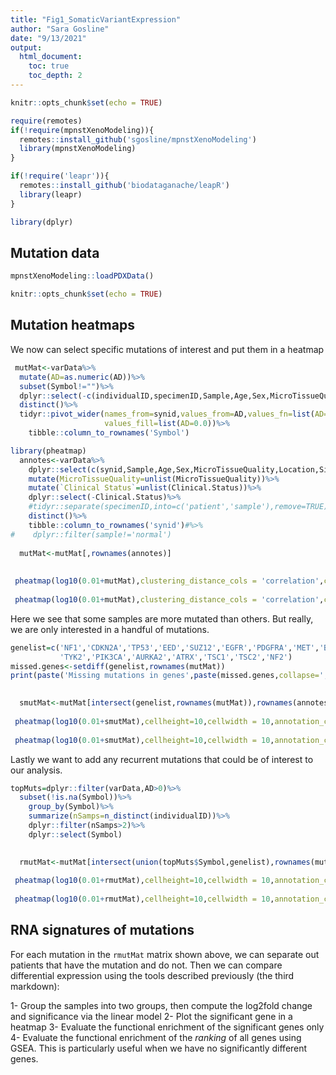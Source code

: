 ```yaml
---
title: "Fig1_SomaticVariantExpression"
author: "Sara Gosline"
date: "9/13/2021"
output:  
  html_document:
    toc: true
    toc_depth: 2
---
```


```r
knitr::opts_chunk$set(echo = TRUE)

require(remotes)
if(!require(mpnstXenoModeling)){
  remotes::install_github('sgosline/mpnstXenoModeling')
  library(mpnstXenoModeling)
}

if(!require('leapr')){
  remotes::install_github('biodataganache/leapR')
  library(leapr)
}

library(dplyr)

```


## Mutation data
```r
mpnstXenoModeling::loadPDXData()

```


```r
knitr::opts_chunk$set(echo = TRUE)
```

## Mutation heatmaps

We now can select specific mutations of interest and put them in a heatmap

```r
 mutMat<-varData%>%
  mutate(AD=as.numeric(AD))%>%
  subset(Symbol!="")%>%
  dplyr::select(-c(individualID,specimenID,Sample,Age,Sex,MicroTissueQuality,Location,Size,Clinical.Status))%>%
  distinct()%>%
  tidyr::pivot_wider(names_from=synid,values_from=AD,values_fn=list(AD=mean),
                     values_fill=list(AD=0.0))%>%
    tibble::column_to_rownames('Symbol')

library(pheatmap)
  annotes<-varData%>%
    dplyr::select(c(synid,Sample,Age,Sex,MicroTissueQuality,Location,Size,Clinical.Status))%>%
    mutate(MicroTissueQuality=unlist(MicroTissueQuality))%>%
    mutate(`Clinical Status`=unlist(Clinical.Status))%>%
    dplyr::select(-Clinical.Status)%>%
    #tidyr::separate(specimenID,into=c('patient','sample'),remove=TRUE)%>%
    distinct()%>%
    tibble::column_to_rownames('synid')#%>%
#    dplyr::filter(sample!='normal')
  
  mutMat<-mutMat[,rownames(annotes)]
  
   
 pheatmap(log10(0.01+mutMat),clustering_distance_cols = 'correlation',cellwidth = 10,annotation_col = annotes,labels_row = rep("",nrow(mutMat)),labels_col=rep("",ncol(mutMat)),filename='allMutations.pdf')
 
 pheatmap(log10(0.01+mutMat),clustering_distance_cols = 'correlation',cellwidth = 10,annotation_col = annotes,labels_row = rep("",nrow(mutMat)),labels_col=rep("",ncol(mutMat)))

```

Here we see that some samples are more mutated than others. But really, we are only interested in a handful of mutations. 

```r
genelist=c('NF1','CDKN2A','TP53','EED','SUZ12','EGFR','PDGFRA','MET','BRAF',
           'TYK2','PIK3CA','AURKA2','ATRX','TSC1','TSC2','NF2')
missed.genes<-setdiff(genelist,rownames(mutMat))
print(paste('Missing mutations in genes',paste(missed.genes,collapse=',')))

 
  smutMat<-mutMat[intersect(genelist,rownames(mutMat)),rownames(annotes)]
  
 pheatmap(log10(0.01+smutMat),cellheight=10,cellwidth = 10,annotation_col = annotes,labels_col=rep("",ncol(smutMat)),filename='selectedMutations.pdf')
 
 pheatmap(log10(0.01+smutMat),cellheight=10,cellwidth = 10,annotation_col = annotes,labels_col=rep("",ncol(smutMat)))

```


Lastly we want to add any recurrent mutations that could be of interest to our analysis.

```r
topMuts=dplyr::filter(varData,AD>0)%>%
  subset(!is.na(Symbol))%>%
    group_by(Symbol)%>%
    summarize(nSamps=n_distinct(individualID))%>%
    dplyr::filter(nSamps>2)%>%
    dplyr::select(Symbol)

 
  rmutMat<-mutMat[intersect(union(topMuts$Symbol,genelist),rownames(mutMat)),rownames(annotes)]
  
 pheatmap(log10(0.01+rmutMat),cellheight=10,cellwidth = 10,annotation_col = annotes,labels_col=rep("",ncol(rmutMat)),filename='selectedAndRecMutations.pdf')
 
 pheatmap(log10(0.01+rmutMat),cellheight=10,cellwidth = 10,annotation_col = annotes,labels_col=rep("",ncol(rmutMat)))

```

## RNA signatures of mutations

For each mutation in the `rmutMat` matrix shown above, we  can separate out patients that have the mutation and do not. Then we can compare differential expression using the tools described previously (the third markdown):

1- Group the samples into two groups, then compute the log2fold change and significance via the linear model
2- Plot the significant gene in a heatmap
3- Evaluate the functional enrichment of the significant genes only
4- Evaluate the functional enrichment of the _ranking_ of all genes using GSEA. This is particularly useful when we have no significantly different genes.



